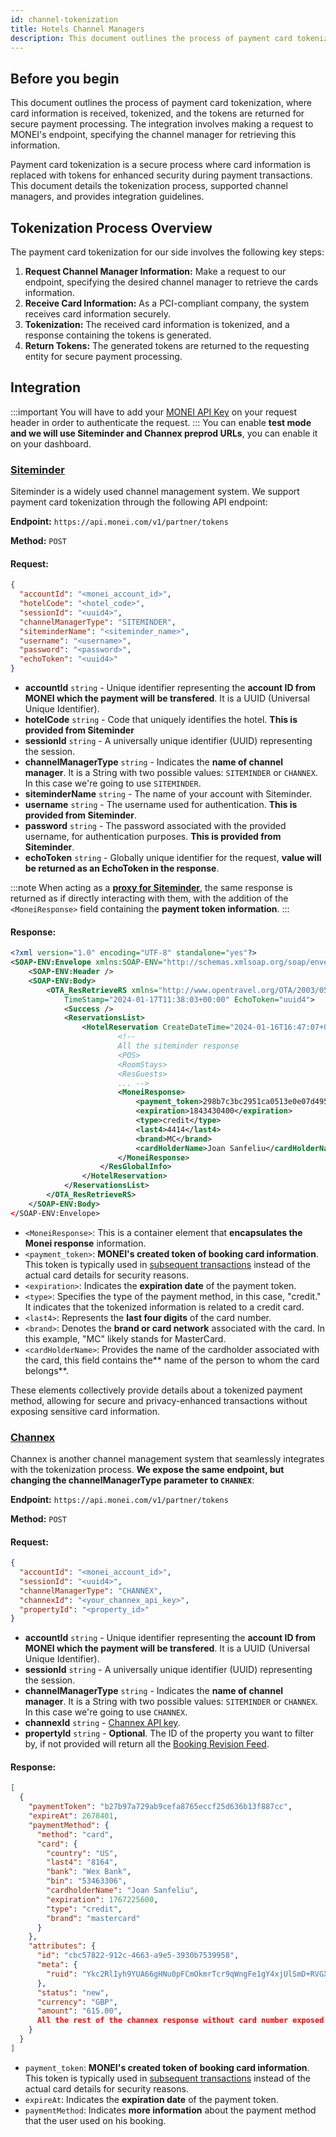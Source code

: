 ```yaml
---
id: channel-tokenization
title: Hotels Channel Managers
description: This document outlines the process of payment card tokenization, where card information is received.
---
```


## Before you begin

This document outlines the process of payment card tokenization, where card information is received, tokenized, and the tokens are returned for secure payment processing. The integration involves making a request to MONEI's endpoint, specifying the channel manager for retrieving this information.

Payment card tokenization is a secure process where card information is replaced with tokens for enhanced security during payment transactions. This document details the tokenization process, supported channel managers, and provides integration guidelines.

## Tokenization Process Overview

The payment card tokenization for our side involves the following key steps:

1. **Request Channel Manager Information:** Make a request to our endpoint, specifying the desired channel manager to retrieve the cards information.
2. **Receive Card Information:** As a PCI-compliant company, the system receives card information securely.
3. **Tokenization:** The received card information is tokenized, and a response containing the tokens is generated.
4. **Return Tokens:** The generated tokens are returned to the requesting entity for secure payment processing.

## Integration

:::important
You will have to add your [MONEI API Key](http://localhost:3000/api/#section/Authentication) on your request header in order to authenticate the request.
:::
You can enable **test mode and we will use Siteminder and Channex preprod URLs**, you can enable it on your dashboard.

### [Siteminder](https://www.siteminder.com/)

Siteminder is a widely used channel management system. We support payment card tokenization through the following API endpoint:

**Endpoint:** `https://api.monei.com/v1/partner/tokens`

**Method:** `POST`

#### Request:

```json
{
  "accountId": "<monei_account_id>",
  "hotelCode": "<hotel_code>",
  "sessionId": "<uuid4>",
  "channelManagerType": "SITEMINDER",
  "siteminderName": "<siteminder_name>",
  "username": "<username>",
  "password": "<password>",
  "echoToken": "<uuid4>"
}
```

- **accountId** `string` - Unique identifier representing the **account ID from MONEI which the payment will be transfered**. It is a UUID (Universal Unique Identifier).
- **hotelCode** `string` - Code that uniquely identifies the hotel. **This is provided from Siteminder**
- **sessionId** `string` - A universally unique identifier (UUID) representing the session.
- **channelManagerType** `string` - Indicates the **name of channel manager**. It is a String with two possible values: `SITEMINDER` or `CHANNEX`. In this case we're going to use `SITEMINDER`.
- **siteminderName** `string` - The name of your account with Siteminder.
- **username** `string` - The username used for authentication. **This is provided from Siteminder**.
- **password** `string` - The password associated with the provided username, for authentication purposes. **This is provided from Siteminder**.
- **echoToken** `string` - Globally unique identifier for the request, **value will be returned as an EchoToken in the response**.

:::note
When acting as a [**proxy for Siteminder**](https://siteminder.atlassian.net/wiki/spaces/PMSXCHANGEV2/pages/1875838050/PMS+Tokenization+in+SiteMinder), the same response is returned as if directly interacting with them, with the addition of the `<MoneiResponse>` field containing the **payment token information**.
:::

#### Response:

```xml
<?xml version="1.0" encoding="UTF-8" standalone="yes"?>
<SOAP-ENV:Envelope xmlns:SOAP-ENV="http://schemas.xmlsoap.org/soap/envelope/">
    <SOAP-ENV:Header />
    <SOAP-ENV:Body>
        <OTA_ResRetrieveRS xmlns="http://www.opentravel.org/OTA/2003/05" Version="1.0"
            TimeStamp="2024-01-17T11:38:03+00:00" EchoToken="uuid4">
            <Success />
            <ReservationsList>
                <HotelReservation CreateDateTime="2024-01-16T16:47:07+00:00" ResStatus="Book">
                        <!--
                        All the siteminder response
                        <POS>
                        <RoomStays>
                        <ResGuests>
                        ... -->
                        <MoneiResponse>
                            <payment_token>298b7c3bc2951ca0513e0e07d495b33ddf29d7ae</payment_token>
                            <expiration>1843430400</expiration>
                            <type>credit</type>
                            <last4>4414</last4>
                            <brand>MC</brand>
                            <cardHolderName>Joan Sanfeliu</cardHolderName>
                        </MoneiResponse>
                    </ResGlobalInfo>
                </HotelReservation>
            </ReservationsList>
        </OTA_ResRetrieveRS>
    </SOAP-ENV:Body>
</SOAP-ENV:Envelope>
```

- `<MoneiResponse>`: This is a container element that **encapsulates the Monei response** information.
- `<payment_token>`: **MONEI's created token of booking card information**. This token is typically used in [subsequent transactions](http://localhost:3000/docs/apis/rest/payments-create/) instead of the actual card details for security reasons.
- `<expiration>`: Indicates the **expiration date** of the payment token.
- `<type>`: Specifies the type of the payment method, in this case, "credit." It indicates that the tokenized information is related to a credit card.
- `<last4>`: Represents the **last four digits** of the card number.
- `<brand>`: Denotes the **brand or card network** associated with the card. In this example, "MC" likely stands for MasterCard.
- `<cardHolderName>`: Provides the name of the cardholder associated with the card, this field contains the** name of the person to whom the card belongs**.

These elements collectively provide details about a tokenized payment method, allowing for secure and privacy-enhanced transactions without exposing sensitive card information.

### [Channex](https://channex.io/)

Channex is another channel management system that seamlessly integrates with the tokenization process. **We expose the same endpoint, but changing the channelManagerType parameter to `CHANNEX`**:

**Endpoint:** `https://api.monei.com/v1/partner/tokens`

**Method:** `POST`

#### Request:

```json
{
  "accountId": "<monei_account_id>",
  "sessionId": "<uuid4>",
  "channelManagerType": "CHANNEX",
  "channexId": "<your_channex_api_key>",
  "propertyId": "<property_id>"
}
```

- **accountId** `string` - Unique identifier representing the **account ID from MONEI which the payment will be transfered**. It is a UUID (Universal Unique Identifier).
- **sessionId** `string` - A universally unique identifier (UUID) representing the session.
- **channelManagerType** `string` - Indicates the **name of channel manager**. It is a String with two possible values: `SITEMINDER` or `CHANNEX`. In this case we're going to use `CHANNEX`.
- **channexId** `string` - [Channex API key](https://docs.channex.io/application-documentation/api-key-access).
- **propertyId** `string` - **Optional**. The ID of the property you want to filter by, if not provided will return all the [Booking Revision Feed](https://docs.channex.io/api-v.1-documentation/bookings-collection#booking-revisions-feed).

#### Response:

```json
[
  {
    "paymentToken": "b27b97a729ab9cefa8765eccf25d636b13f887cc",
    "expireAt": 2678401,
    "paymentMethod": {
      "method": "card",
      "card": {
        "country": "US",
        "last4": "8164",
        "bank": "Wex Bank",
        "bin": "53463306",
        "cardholderName": "Joan Sanfeliu",
        "expiration": 1767225600,
        "type": "credit",
        "brand": "mastercard"
      }
    },
    "attributes": {
      "id": "cbc57822-912c-4663-a9e5-3930b7539958",
      "meta": {
        "ruid": "Ykc2RlIyh9YUA66gHNu0pFCmOkmrTcr9qWngFe1gY4xjUlSmD+RVGXDjWrLMNL75u7DwI7i7eM9Vu047Nzj/TuNw+WkXmHOFc="
      },
      "status": "new",
      "currency": "GBP",
      "amount": "615.00",
      All the rest of the channex response without card number exposed ...
    }
  }
]
```

- `payment_token`: **MONEI's created token of booking card information**. This token is typically used in [subsequent transactions](http://localhost:3000/docs/apis/rest/payments-create/) instead of the actual card details for security reasons.
- `expireAt`: Indicates the **expiration date** of the payment token.
- `paymentMethod`: Indicates **more information** about the payment method that the user used on his booking.
